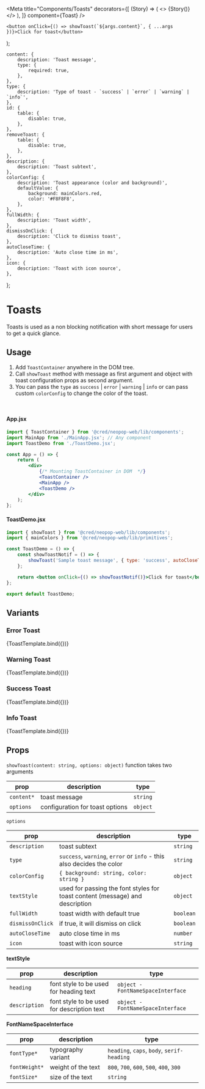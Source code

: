 
<Meta
    title="Components/Toasts"
    decorators={[
        (Story) => (
            <>
                <ToastContainer />
                {Story()}
            </>
        ),
    ]}
    component={Toast}
/>

    <button onClick={() => showToast(`${args.content}`, { ...args })}>Click for toast</button>
);

    content: {
        description: 'Toast message',
        type: {
            required: true,
        },
    },
    type: {
        description: 'Type of toast - `success` | `error` | `warning` | `info`',
    },
    id: {
        table: {
            disable: true,
        },
    },
    removeToast: {
        table: {
            disable: true,
        },
    },
    description: {
        description: 'Toast subtext',
    },
    colorConfig: {
        description: 'Toast appearance (color and background)',
        defaultValue: {
            background: mainColors.red,
            color: '#F8F8F8',
        },
    },
    fullWidth: {
        description: 'Toast width',
    },
    dismissOnClick: {
        description: 'Click to dismiss toast',
    },
    autoCloseTime: {
        description: 'Auto close time in ms',
    },
    icon: {
        description: 'Toast with icon source',
    },
};

# Toasts

Toasts is used as a non blocking notification with short message for users to get a quick glance.

## Usage

1. Add `ToastContainer` anywhere in the DOM tree.
2. Call `showToast` method with message as first argument and object with toast configuration props as second argument.
3. You can pass the `type` as `success` | `error` | `warning` | `info` or can pass custom `colorConfig` to change the color of the toast.

<br />

#### App.jsx

```jsx
import { ToastContainer } from '@cred/neopop-web/lib/components';
import MainApp from './MainApp.jsx'; // Any component
import ToastDemo from './ToastDemo.jsx';

const App = () => {
    return (
        <div>
            {/* Mounting ToastContainer in DOM  */}
            <ToastContainer />
            <MainApp />
            <ToastDemo />
        </div>
    );
};
```

#### ToastDemo.jsx

```jsx
import { showToast } from '@cred/neopop-web/lib/components';
import { mainColors } from '@cred/neopop-web/lib/primitives';

const ToastDemo = () => {
    const showToastNotif = () => {
        showToast('Sample toast message', { type: 'success', autoCloseTime: 5000 });
    };

    return <button onClick={() => showToastNotif()}>Click for toast</button>;
};

export default ToastDemo;
```

## Variants

### Error Toast

<Canvas>
    <Story
        name="Error Toast"
        args={{ content: 'Something went wrong! Please try again.' }}
        argTypes={toastArgTypes}
    >
        {ToastTemplate.bind({})}
    </Story>
</Canvas>

### Warning Toast

<Canvas>
    <Story
        name="Warning Toast"
        args={{
            content: 'Your request is already in process.',
            type: 'warning',
        }}
    >
        {ToastTemplate.bind({})}
    </Story>
</Canvas>

### Success Toast

<Canvas>
    <Story
        name="Success Toast"
        args={{
            content: 'Your credit score was refreshed successfully.',
            type: 'success',
        }}
    >
        {ToastTemplate.bind({})}
    </Story>
</Canvas>

### Info Toast

<Canvas>
    <Story
        name="Info Toast"
        args={{
            content: 'Your request is missing data.',
            type: 'info',
        }}
    >
        {ToastTemplate.bind({})}
    </Story>
</Canvas>

## Props

`showToast(content: string, options: object)` function takes two arguments

<div style={{overflowX: 'auto'}}>

| prop         | description                     | type     |
| ------------ | ------------------------------- | -------- |
| `content*`   | toast message                   | `string` |
| `options`    | configuration for toast options | `object` |

</div>

`options`

<div style={{overflowX: 'auto'}}>

| prop             | description                                                                  | type      |
| ---------------- | ---------------------------------------------------------------------------- | --------- |
| `description`    | toast subtext                                                                | `string`  |
| `type`           | `success`, `warning`, `error` or `info` - this also decides the color        | `string`  |
| `colorConfig`    | `{ background: string, color: string }`                                      | `object`  |
| `textStyle`      | used for passing the font styles for toast content (message) and description | `object`  |
| `fullWidth`      | toast width with default true                                                | `boolean` |
| `dismissOnClick` | if true, it will dismiss on click                                            | `boolean` |
| `autoCloseTime`  | auto close time in ms                                                        | `number`  |
| `icon`           | toast with icon source                                                       | `string`  |

</div>

**textStyle**

<div style={{overflowX: 'auto'}}>

| prop          | description                                | type                              |
| ------------- | ------------------------------------------ | --------------------------------- |
| `heading`     | font style to be used for heading text     | `object - FontNameSpaceInterface` |
| `description` | font style to be used for description text | `object - FontNameSpaceInterface` |

</div>

**FontNameSpaceInterface**

<div style={{overflowX: 'auto'}}>

| prop            | description        | type                                       |
| --------------- | ------------------ | ------------------------------------------ |
| `fontType*`     | typography variant | `heading`, `caps`, `body`, `serif-heading` |
| `fontWeight*`   | weight of the text | `800`, `700`, `600`, `500`, `400`, `300`   |
| `fontSize*`     | size of the text   | `string`                                   |

</div>
